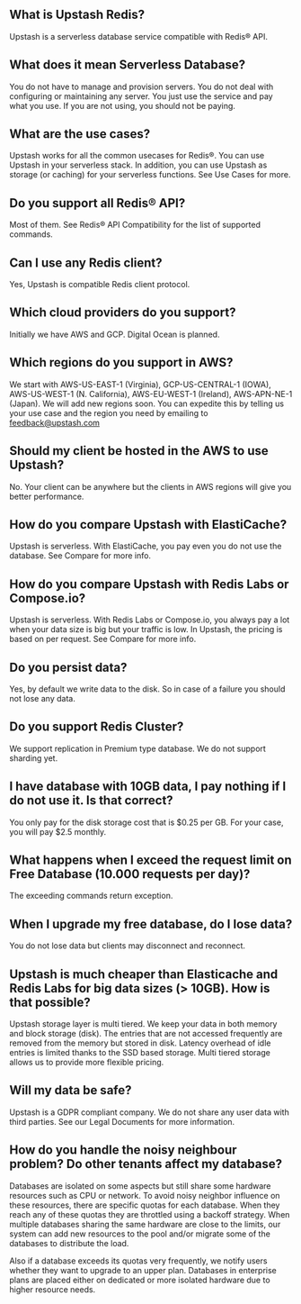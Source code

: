 ## What is Upstash Redis?
Upstash is a serverless database service compatible with Redis® API.

## What does it mean Serverless Database?
You do not have to manage and provision servers. You do not deal with configuring or maintaining any server. You just use the service and pay what you use. If you are not using, you should not be paying.

## What are the use cases?
Upstash works for all the common usecases for Redis®. You can use Upstash in your serverless stack. In addition, you can use Upstash as storage (or caching) for your serverless functions. See Use Cases for more.

## Do you support all Redis® API?
Most of them. See Redis® API Compatibility for the list of supported commands.

## Can I use any Redis client?
Yes, Upstash is compatible Redis client protocol.

## Which cloud providers do you support?
Initially we have AWS and GCP. Digital Ocean is planned.

## Which regions do you support in AWS?
We start with AWS-US-EAST-1 (Virginia), GCP-US-CENTRAL-1 (IOWA), AWS-US-WEST-1 (N. California), AWS-EU-WEST-1 (Ireland), AWS-APN-NE-1 (Japan). We will add new regions soon. You can expedite this by telling us your use case and the region you need by emailing to feedback@upstash.com

## Should my client be hosted in the AWS to use Upstash?
No. Your client can be anywhere but the clients in AWS regions will give you better performance.

## How do you compare Upstash with ElastiCache?
Upstash is serverless. With ElastiCache, you pay even you do not use the database. See Compare for more info.

## How do you compare Upstash with Redis Labs or Compose.io?
Upstash is serverless. With Redis Labs or Compose.io, you always pay a lot when your data size is big but your traffic is low. In Upstash, the pricing is based on per request. See Compare for more info.

## Do you persist data?
Yes, by default we write data to the disk. So in case of a failure you should not lose any data.

## Do you support Redis Cluster?
We support replication in Premium type database. We do not support sharding yet.

## I have database with 10GB data, I pay nothing if I do not use it. Is that correct?
You only pay for the disk storage cost that is $0.25 per GB. For your case, you will pay $2.5 monthly.

## What happens when I exceed the request limit on Free Database (10.000 requests per day)?
The exceeding commands return exception.

## When I upgrade my free database, do I lose data?
You do not lose data but clients may disconnect and reconnect.

## Upstash is much cheaper than Elasticache and Redis Labs for big data sizes (> 10GB). How is that possible?
Upstash storage layer is multi tiered. We keep your data in both memory and block storage (disk). The entries that are not accessed frequently are removed from the memory but stored in disk. Latency overhead of idle entries is limited thanks to the SSD based storage. Multi tiered storage allows us to provide more flexible pricing.

## Will my data be safe?
Upstash is a GDPR compliant company. We do not share any user data with third parties. See our Legal Documents for more information.

## How do you handle the noisy neighbour problem? Do other tenants affect my database?
Databases are isolated on some aspects but still share some hardware resources such as CPU or network. To avoid noisy neighbor influence on these resources, there are specific quotas for each database. When they reach any of these quotas they are throttled using a backoff strategy. When multiple databases sharing the same hardware are close to the limits, our system can add new resources to the pool and/or migrate some of the databases to distribute the load.

Also if a database exceeds its quotas very frequently, we notify users whether they want to upgrade to an upper plan. Databases in enterprise plans are placed either on dedicated or more isolated hardware due to higher resource needs.